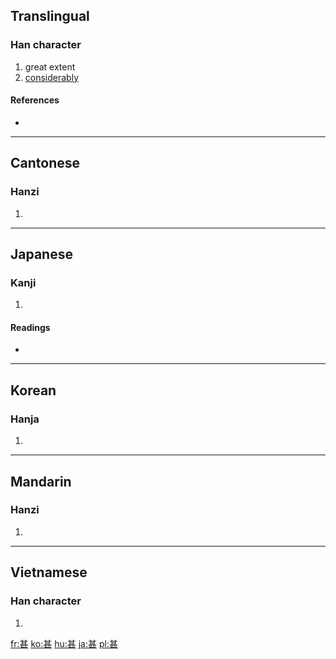 {{also|什}}
==Translingual==

===Han character===
{{Han char|rn=99|rad=甘|as=04|sn=9|four=4471<sub>1</sub>|canj=廿一一女 (TMMV)}}

# great extent
# [[considerably]]

====References====
* {{Han ref|kx=0754.060|dkj=21648|dj=1161.030|hdz=10025.050|uh=751A|ud=29978|bh=ACC6|bd=44230}}

----

==Cantonese==

===Hanzi===
{{yue-hanzi|jyut=|y=[[sam6]]}}

# {{defn|Cantonese|sort=甘04}}

----

==Japanese==

===Kanji===
{{ja-kanji|grade=c|rs=甘04}}

# {{defn|Japanese|sort=甘04}}

====Readings====
* {{ja-readings|on=[[しん]] (shin), [[じん]] (jin)|kun=[[はなはだ]] (hanahada), [[なに]] (nani)|nanori=}}

----

==Korean==

===Hanja===
{{ko-hanja|hangeul=심|eumhun=|rv=sim|mr=sim|y=sim}}

# {{defn|Korean|sort=甘04}}

----

==Mandarin==

===Hanzi===
{{cmn-hanzi|pin=[[shén]] ([[shen2]])|wg=shen<sup>2</sup>}}

# {{defn|Mandarin|sort=甘04}}

----

==Vietnamese==

===Han character===
{{vi-hantu|[[thậm]], [[rậm]]|rs=甘04}}

# {{defn|Vietnamese|sort=甘04}}

[[fr:甚]]
[[ko:甚]]
[[hu:甚]]
[[ja:甚]]
[[pl:甚]]